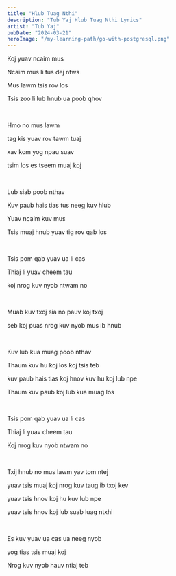 ```yaml
---
title: "Hlub Tuag Nthi"
description: "Tub Yaj Hlub Tuag Nthi Lyrics"
artist: "Tub Yaj"
pubDate: "2024-03-21"
heroImage: "/my-learning-path/go-with-postgresql.png"
---
```


Koj yuav ncaim mus

Ncaim mus li tus dej ntws

Mus lawm tsis rov los

Tsis zoo li lub hnub ua poob qhov

<br />

Hmo no mus lawm

tag kis yuav rov tawm tuaj

xav kom yog npau suav

tsim los es tseem muaj koj

<br />

Lub siab poob nthav

Kuv paub hais tias tus neeg kuv hlub

Yuav ncaim kuv mus

Tsis muaj hnub yuav tig rov qab los

<br />

Tsis pom qab yuav ua li cas

Thiaj li yuav cheem tau

koj nrog kuv nyob ntwam no

<br />

Muab kuv txoj sia no pauv koj txoj

seb koj puas nrog kuv nyob mus ib hnub

<br />

Kuv lub kua muag poob nthav

Thaum kuv hu koj los koj tsis teb

kuv paub hais tias koj hnov kuv hu koj lub npe

Thaum kuv paub koj lub kua muag los

<br />

Tsis pom qab yuav ua li cas

Thiaj li yuav cheem tau

Koj nrog kuv nyob ntwam no

<br />

Txij hnub no mus lawm yav tom ntej

yuav tsis muaj koj nrog kuv taug ib txoj kev

yuav tsis hnov koj hu kuv lub npe

yuav tsis hnov koj lub suab luag ntxhi

<br />

Es kuv yuav ua cas ua neeg nyob

yog tias tsis muaj koj

Nrog kuv nyob hauv ntiaj teb

